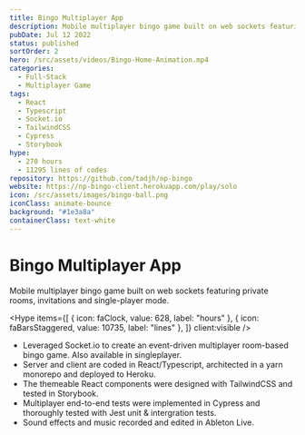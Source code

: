 ```yaml
---
title: Bingo Multiplayer App
description: Mobile multiplayer bingo game built on web sockets featuring private rooms, invitations and single-player mode.
pubDate: Jul 12 2022
status: published
sortOrder: 2
hero: /src/assets/videos/Bingo-Home-Animation.mp4
categories:
  - Full-Stack
  - Multiplayer Game
tags:
  - React
  - Typescript
  - Socket.io
  - TailwindCSS
  - Cypress
  - Storybook
hype:
  - 270 hours
  - 11295 lines of codes
repository: https://github.com/tadjh/np-bingo
website: https://np-bingo-client.herokuapp.com/play/solo
icon: /src/assets/images/bingo-ball.png
iconClass: animate-bounce
background: "#1e3a8a"
containerClass: text-white
---
```



# Bingo Multiplayer App

Mobile multiplayer bingo game built on web sockets featuring private rooms, invitations and single-player mode.

<Hype
  items={[
    { icon: faClock, value: 628, label: "hours" },
    { icon: faBarsStaggered, value: 10735, label: "lines" },
  ]}
  client:visible
/>

- Leveraged Socket.io to create an event-driven multiplayer room-based bingo game. Also available in singleplayer.
- Server and client are coded in React/Typescript, architected in a yarn monorepo and deployed to Heroku.
- The themeable React components were designed with TailwindCSS and tested in Storybook.
- Multiplayer end-to-end tests were implemented in Cypress and thoroughly tested with Jest unit &#38; intergration tests.
- Sound effects and music recorded and edited in Ableton Live.
